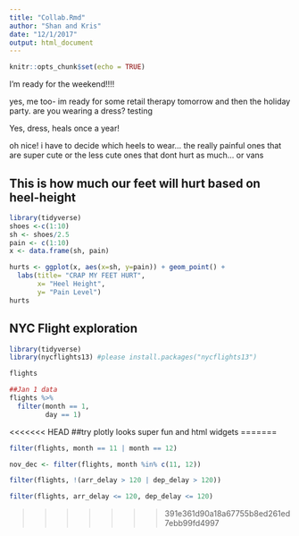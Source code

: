 ```yaml
---
title: "Collab.Rmd"
author: "Shan and Kris"
date: "12/1/2017"
output: html_document
---
```


```r
knitr::opts_chunk$set(echo = TRUE)
```

I'm ready for the weekend!!!!

yes, me too- im ready for some retail therapy tomorrow and then the holiday party. are you wearing a dress?
testing

Yes, dress, heals once a year!

oh nice! i have to decide which heels to wear... the really painful ones that are super cute or the less cute ones that dont hurt as much... or vans

## This is how much our feet will hurt based on heel-height
```r
library(tidyverse)
shoes <-c(1:10)
sh <- shoes/2.5
pain <- c(1:10)
x <- data.frame(sh, pain)

hurts <- ggplot(x, aes(x=sh, y=pain)) + geom_point() +  
  labs(title= "CRAP MY FEET HURT",
       x= "Heel Height",
       y= "Pain Level")
hurts
```


## NYC Flight exploration
```r
library(tidyverse)
library(nycflights13) #please install.packages("nycflights13")

flights

##Jan 1 data
flights %>% 
  filter(month == 1,
         day == 1)
```

<<<<<<< HEAD
##try plotly looks super fun and html widgets
=======

```r
filter(flights, month == 11 | month == 12)

nov_dec <- filter(flights, month %in% c(11, 12))

filter(flights, !(arr_delay > 120 | dep_delay > 120))

filter(flights, arr_delay <= 120, dep_delay <= 120)

```
>>>>>>> 391e361d90a18a67755b8ed261ed7ebb99fd4997
